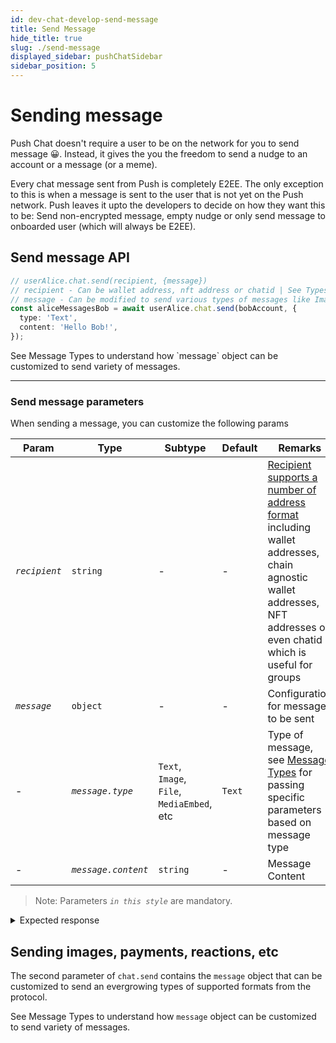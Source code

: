 ```yaml
---
id: dev-chat-develop-send-message
title: Send Message
hide_title: true
slug: ./send-message
displayed_sidebar: pushChatSidebar
sidebar_position: 5
---
```



# Sending message
Push Chat doesn't require a user to be on the network for you to send message 😀. Instead, it gives the you the freedom to send a nudge to an account or a message (or a meme). 

Every chat message sent from Push is completely E2EE. The only exception to this is when a message is sent to the user that is not yet on the Push network. Push leaves it upto the developers to decide on how they want this to be: Send non-encrypted message, empty nudge or only send message to onboarded user (which will always be E2EE).

<head>
  <title>Send message | Push Chat | Push Documentation</title>
</head>


## Send message API
<Tabs className="codetabs" groupId="code-examples">
  <TabItem value="js" attributes={{className: "codetab js"}} default>
    

  ```typescript
  // userAlice.chat.send(recipient, {message})
  // recipient - Can be wallet address, nft address or chatid | See Types of Recipient for more info
  // message - Can be modified to send various types of messages like Images, Reactions, etc
  const aliceMessagesBob = await userAlice.chat.send(bobAccount, {
    type: 'Text',
    content: 'Hello Bob!',
  });
  ```

  </TabItem>
</Tabs>
See <AFocus href='/dev/chat/message-types/'>Message Types</AFocus> to understand how `message` object can be customized to send variety of messages.

---
### Send message parameters
When sending a message, you can customize the following params

| Param                  | Type                   | Subtype                                         | Default | Remarks                                                                             |
| ---------------------- | ---------------------- |------------------------------------------------ | ------- | ----------------------------------------------------------------------------------- |
| _`recipient`_             | `string`            | -                                               | -       | [Recipient supports a number of address format](./types-of-recipient) including wallet addresses, chain agnostic wallet addresses, NFT addresses or even chatid which is useful for groups |
| _`message`_            | `object`               | -                                               | -       | Configuration for message to be sent                                                |
| -                      | _`message.type`_       | `Text`, `Image`, `File`, `MediaEmbed`, etc      | `Text`  | Type of message, see [Message Types](/dev/chat/message-types) for passing specific parameters based on message type |
| -                      | _`message.content`_    | `string`                                        | -       | Message Content                                                                     |

> Note: Parameters _`in this style`_ are mandatory.

<details>
<summary>Expected response</summary>
200 OK
</details>

## Sending images, payments, reactions, etc
The second parameter of `chat.send` contains the `message` object that can be customized to send an evergrowing types of supported formats from the protocol. 

See <AFocus href='/dev/chat/message-types/'>Message Types</AFocus> to understand how `message` object can be customized to send variety of messages.

